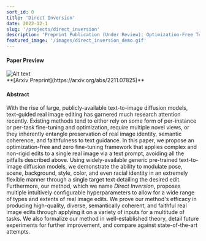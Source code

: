 ```yaml
---
sort_id: 0
title: 'Direct Inversion'
date: 2022-12-1
slug: '/projects/direct_inversion'
description: 'Preprint Publication (Under Review): Optimization-Free Text-Driven Real Image Editing with Diffusion Models.'
featured_image: '/images/direct_inversion_demo.gif'
---
```

#### Paper Preview
<div style={{ display: "flex", justifyContent: "center", alignItems: "center"}}>
<img src="/images/direct_inversion_thumbnail.png" alt="Alt text" title="Image Title" style={{ width: "500px" }}/>
</div>
<div style={{ display: "flex", justifyContent: "center", alignItems: "center"}}>
**[Arxiv Preprint](https://arxiv.org/abs/2211.07825)**
</div>

#### Abstract
With the rise of large, publicly-available text-to-image diffusion models, text-guided real image editing has garnered much research attention recently. Existing methods tend to either rely on some form of per-instance or per-task fine-tuning and optimization, require multiple novel views, or they inherently entangle preservation of real image identity, semantic coherence, and faithfulness to text guidance. In this paper, we propose an optimization-free and zero fine-tuning framework that applies complex and non-rigid edits to a single real image via a text prompt, avoiding all the pitfalls described above. Using widely-available generic pre-trained text-to-image diffusion models, we demonstrate the ability to modulate pose, scene, background, style, color, and even racial identity in an extremely flexible manner through a single target text detailing the desired edit. Furthermore, our method, which we name *Direct Inversion*, proposes multiple intuitively configurable hyperparameters to allow for a wide range of types and extents of real image edits. We prove our method's efficacy in producing high-quality, diverse, semantically coherent, and faithful real image edits through applying it on a variety of inputs for a multitude of tasks. We also formalize our method in well-established theory, detail future experiments for further improvement, and compare against state-of-the-art attempts.